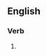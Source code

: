 ==English==

===Verb===
{{head|en|present participle}}

# {{present participle of|incubate|lang=en|nocat=1}}